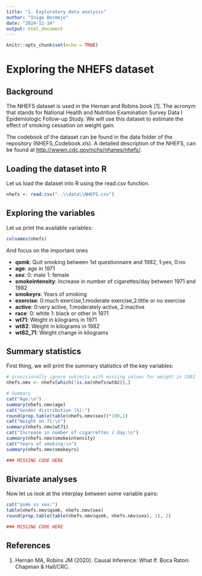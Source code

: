 ```yaml
---
title: "1. Exploratory data analysis"
author: "Inigo Bermejo"
date: "2024-11-14"
output: html_document
---
```


```r
knitr::opts_chunk$set(echo = TRUE)
```

# Exploring the NHEFS dataset

## Background

The NHEFS dataset is used in the Hernan and Robins book [1]. The acronym that stands for National Health and Nutrition Examination Survey Data I Epidemiologic Follow-up Study. We will use this dataset to estimate the effect of smoking cessation on weight gain.

The codebook of the dataset can be found in the data folder of the repository (NHEFS_Codebook.xls). A detailed description of the NHEFS, can be found at <http://wwwn.cdc.gov/nchs/nhanes/nhefs/>.

## Loading the dataset into R

Let us load the dataset into R using the read.csv function.

```r
nhefs <- read.csv("..\\data\\NHEFS.csv")
```

## Exploring the variables

Let us print the available variables:

```r
colnames(nhefs)
```

And focus on the important ones

-   **qsmk**: Quit smoking between 1st questionnaire and 1982, 1:yes, 0:no
-   **age**: age in 1971
-   **sex**: 0: male 1: female
-   **smokeintensity**: Increase in number of cigarettes/day between 1971 and 1982
-   **smokeyrs**: Years of smoking
-   **exercise**: 0:much exercise,1:moderate exercise,2:little or no exercise
-   **active**: 0:very active, 1:moderately active, 2:inactive
-   **race**: 0: white 1: black or other in 1971
-   **wt71**: Weight in kilograms in 1971
-   **wt82**: Weight in kilograms in 1982
-   **wt82_71**: Weight change in kilograms

## Summary statistics

First thing, we will print the summary statistics of the key variables:

```r
# provisionally ignore subjects with missing values for weight in 1982
nhefs.nmv <- nhefs[which(!is.na(nhefs$wt82)),]

# Summary
cat("Age:\n")
summary(nhefs.nmv$age)
cat("Gender distribution (%):")
round(prop.table(table(nhefs.nmv$sex))*100,1)
cat("Weight on 71:\n")
summary(nhefs.nmv$wt71)
cat("Increase in number of cigarrettes / day:\n")
summary(nhefs.nmv$smokeintensity)
cat("Years of smoking:\n")
summary(nhefs.nmv$smokeyrs)

### MISSING CODE HERE
```

## Bivariate analyses

Now let us look at the interplay between some variable pairs:

```r
cat("qsmk vs sex:")
table(nhefs.nmv$qsmk, nhefs.nmv$sex)
round(prop.table(table(nhefs.nmv$qsmk, nhefs.nmv$sex), 1), 2)

### MISSING CODE HERE

```

## References

1.  Hernán MA, Robins JM (2020). Causal Inference: What If. Boca Raton: Chapman & Hall/CRC.
